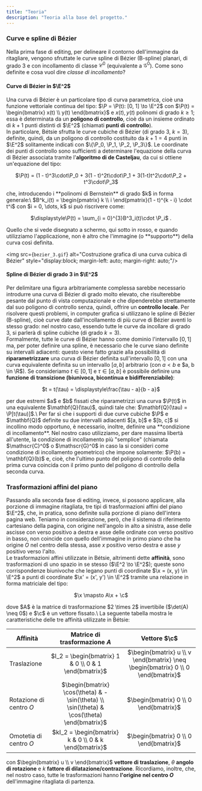```yaml
---
title: "Teoria"
description: "Teoria alla base del progetto."
---
```


### Curve e spline di Bézier
Nella prima fase di editing, per delineare il contorno dell'immagine da ritagliare, 
vengono sfruttate le curve spline di Bézier (B-spline) planari, 
di grado 3 e con incollamento di classe $\mathscr{C}^0$ (equivalente a $\mathscr{G}^0$).
Come sono definite e cosa vuol dire _classe di incollamento_?

#### Curve di Bézier in $\E^2$
Una curva di Bézier è un particolare tipo di curva parametrica, cioè una funzione vettoriale continua del tipo:
$\P = \P(t): [0, 1] \to \E^2$ con $\P(t) = \begin{bmatrix} x(t) \\ y(t) \end{bmatrix}$ e
$x(t), y(t)$ polinomi di grado $k \geq 1$; essa è determinata da un **poligono di controllo**, cioè da un insieme ordinato
di $k + 1$ punti distinti di $\E^2$ (chiamati **punti di controllo**).\
In particolare, Bétsie sfrutta le curve cubiche di Bézier (di grado 3, $k = 3$), definite, quindi, da un poligono
di controllo costituito da $k + 1 = 4$ punti in $\E^2$ solitamente indicati con $\{\P_0, \P_1, \P_2, \P_3\}$. 
Le coordinate dei punti di controllo sono sufficienti a determinare l'equazione della curva di Bézier associata 
tramite l'**algoritmo di de Casteljau**, da cui si ottiene un'equazione del tipo:
<p style="text-align: center;">$\P(t) = (1 - t)^3\cdot\P_0 + 3(1 - t)^2t\cdot\P_1 + 3(1-t)t^2\cdot\P_2 + t^3\cdot\P_3$</p>
che, introducendo i **polinomi di Bernstein** di grado $k$ in forma generale:\
$B^k_i(t) = \begin{pmatrix} k \\ i \end{pmatrix}(1 - t)^{k - i} \cdot t^i$ con $i = 0, \dots, k$ si può riscrivere come:
<p style="text-align: center;">$\displaystyle\P(t) = \sum_{i = 0}^{3}B^3_i(t)\cdot \P_i$ .</p>
Quello che si vede disegnato a schermo, qui sotto in rosso, e quando utilizziamo l'applicazione, 
non è altro che l'immagine (o **supporto**) della curva così definita.

<img src={`bezier_3.gif`} alt="Costruzione grafica di una curva cubica di Bézier" style="display:block; margin-left: auto; margin-right: auto;"/>

#### Spline di Bézier di grado 3 in $\E^2$
Per delimitare una figura arbitrariamente complessa sarebbe necessario introdurre una curva di Bézier di grado 
molto elevato, che risulterebbe pesante dal punto di vista computazionale e che dipenderebbe strettamente
dal suo poligono di controllo senza, quindi, offrire un **controllo locale**. Per
risolvere questi problemi, in computer grafica si utilizzano le spline di Bézier (B-spline), cioè curve date
dall'incollamento di più curve di Bézier aventi lo stesso grado: nel nostro caso, essendo tutte le curve da incollare di grado 3,
si parlerà di spline cubiche (di grado $k = 3$).\
Formalmente, tutte le curve di Bézier hanno come dominio l'intervallo $[0, 1]$ ma, per poter definire una spline,
è necessario che le curve siano definite su intervalli adiacenti: questo viene fatto grazie alla possibilità di 
**riparametrizzare** una curva di Bézier definita sull'intervallo $[0, 1]$ con una curva equivalente definita su un
intervallo $[a, b]$ arbitrario (con $a < b$ e $a, b \in \R$). Se consideriamo $t \in [0, 1]$ e $\tau \in [a, b]$ è possibile definire una **funzione di transizione
(biunivoca, bicontinua e bidifferenziabile)**:
<p style="text-align: center;">$t = t(\tau) = \displaystyle\frac{\tau - a}{b - a}$</p>
per due estremi $a$ e $b$ fissati che
riparametrizzi una curva $\P(t)$ in una equivalente $\mathbf{Q}(\tau)$, quindi tale che: $\mathbf{Q}(\tau) = \P[t(\tau)]$.\
Per far sì che i supporti di due curve cubiche $\P$ e $\mathbf{Q}$ definite su due intervalli adiacenti $[a, b]$ e $[b, c]$ 
si incollino modo opportuno, è necessario, inoltre, definire una **condizione di incollamento**.
Nel nostro caso utilizziamo, per dare massima libertà all'utente, la condizione di incollamento più "semplice" 
(chiamata $\mathscr{C}^0$ o $\mathscr{G}^0$ in caso la si consideri come condizione di incollamento geometrico) 
che impone solamente: $\P(b) = \mathbf{Q}(b)$ e, cioè, che l'ultimo punto del poligono di controllo
della prima curva coincida con il primo punto del poligono di controllo della seconda curva.


### Trasformazioni affini del piano
Passando alla seconda fase di editing, invece, si possono applicare, alla porzione di immagine ritagliata, tre tipi di trasformazioni
affini del piano $\E^2$, che, in pratica, sono definite sulla porzione di piano dell'intera pagina web. Teniamo in considerazione, però,
che il sistema di riferimento cartesiano della pagina, con origine nell'angolo in alto a sinistra, asse delle ascisse con verso positivo 
a destra e asse delle ordinate con verso positivo in basso, non coincide con quello dell'immagine in primo piano che ha origine $O$ nel centro
della stessa, asse $x$ positivo verso destra e asse $y$ positivo verso l'alto.\
Le trasformazioni affini utilizzate in Bétsie, altrimenti dette **affinità**, sono trasformazioni di uno spazio 
in se stesso ($\E^2 \to \E^2$); queste sono corrispondenze biunivoche che legano punti di coordinate $\x = (x, y) \in \E^2$ a punti di
coordinate $\x' = (x', y') \in \E^2$ tramite una relazione in forma matriciale del tipo:
<p style="text-align: center;">$\x \mapsto A\x + \c$</p> 
dove $A$ è la matrice di trasformazione $2 \times 2$ invertibile ($\det(A) \neq 0$)
e $\c$ è un vettore fissato.\
La seguente tabella mostra le caratteristiche delle tre affinità utilizzate in Bétsie:

| Affinità                  | Matrice di trasformazione $A$                                                               | Vettore $\c$                                                                     |
| ------------------------- | :-----------------------------------------------------------------------------------------: | :------------------------------------------------------------------------------: |
| Traslazione               | $I_2 = \begin{bmatrix} 1 & 0 \\ 0 & 1 \end{bmatrix}$                                        | $\begin{bmatrix} u \\ v \end{bmatrix} \neq \begin{bmatrix} 0 \\ 0 \end{bmatrix}$ |
| Rotazione di centro $O$   | $\begin{bmatrix} \cos(\theta) & -\sin(\theta) \\ \sin(\theta) & \cos(\theta) \end{bmatrix}$ | $\begin{bmatrix} 0 \\ 0 \end{bmatrix}$                                           |
| Omotetia di centro $O$    | $kI_2 = \begin{bmatrix} k & 0 \\ 0 & k \end{bmatrix}$                                       | $\begin{bmatrix} 0 \\ 0 \end{bmatrix}$                                           |

con $\begin{bmatrix} u \\ v \end{bmatrix}$ **vettore di traslazione**, $\theta$ **angolo di rotazione** e $k$ **fattore di 
dilatazione/contrazione**. Ricordiamo, inoltre, che, nel nostro caso, tutte le trasformazioni hanno **l'origine nel centro $O$** 
dell'immagine ritagliata di partenza.